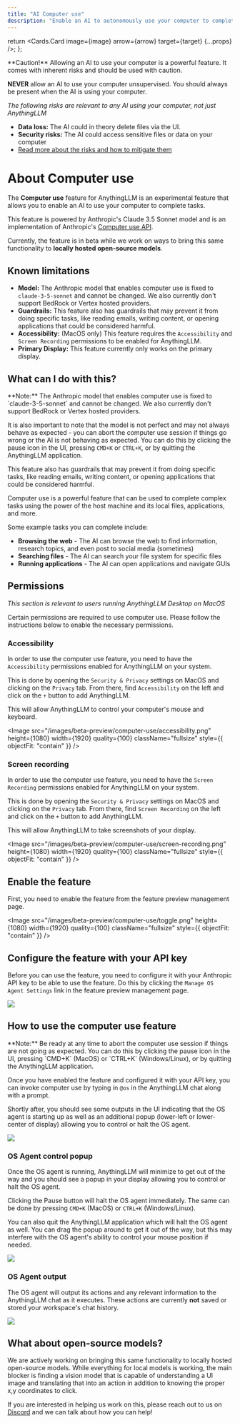```yaml
---
title: "AI Computer use"
description: "Enable an AI to autonomously use your computer to complete tasks"
---
```


  return <Cards.Card image={image} arrow={arrow} target={target} {...props} />;
};

<style global jsx>{`
  img.fullsize {
    aspect-ratio: 16/9;
    object-fit: fit;
    border-radius: 20px;
  }
`}</style>

<Callout type="error">
  **Caution!** Allowing an AI to use your computer is a powerful feature. It comes with inherent risks and should be used with caution.

**NEVER** allow an AI to use your computer unsupervised. You should always be present when the AI is using your computer.

_The following risks are relevant to any AI using your computer, not just AnythingLLM_

- **Data loss:** The AI could in theory delete files via the UI.
- **Security risks:** The AI could access sensitive files or data on your computer
- [Read more about the risks and how to mitigate them](https://docs.anthropic.com/en/docs/build-with-claude/computer-use)

</Callout>

# About Computer use

The <b>Computer use</b> feature for AnythingLLM is an experimental feature that allows you to enable an AI to use your computer to complete tasks.

This feature is powered by Anthropic's Claude 3.5 Sonnet model and is an implementation of Anthropic's [Computer use API](https://docs.anthropic.com/en/docs/build-with-claude/computer-use).

Currently, the feature is in beta while we work on ways to bring this same functionality to **locally hosted open-source models**.

## Known limitations

- **Model:** The Anthropic model that enables computer use is fixed to `claude-3-5-sonnet` and cannot be changed. We also currently don't support BedRock or Vertex hosted providers.
- **Guardrails:** This feature also has guardrails that may prevent it from doing specific tasks, like reading emails, writing content, or opening applications that could be considered harmful.
- **Accessibility:** (MacOS only) This feature requires the `Accessibility` and `Screen Recording` permissions to be enabled for AnythingLLM.
- **Primary Display:** This feature currently only works on the primary display.

## What can I do with this?

<Callout type="info">
  **Note:** The Anthropic model that enables computer use is fixed to `claude-3-5-sonnet` and cannot be changed. We also currently don't support BedRock or Vertex hosted providers.

It is also important to note that the model is not perfect and may not always behave as expected - you can abort the computer use session if things go wrong or the AI is not behaving as expected.
You can do this by clicking the pause icon in the UI, pressing `CMD+K` or `CTRL+K`, or by quitting the AnythingLLM application.

This feature also has guardrails that may prevent it from doing specific tasks, like reading emails, writing content, or opening applications that could be considered harmful.

</Callout>

Computer use is a powerful feature that can be used to complete complex tasks using the power of the host machine and its local files, applications, and more.

Some example tasks you can complete include:

- **Browsing the web** - The AI can browse the web to find information, research topics, and even post to social media (sometimes)
- **Searching files** - The AI can search your file system for specific files
- **Running applications** - The AI can open applications and navigate GUIs

## Permissions

_This section is relevant to users running AnythingLLM Desktop on MacOS_

Certain permissions are required to use computer use. Please follow the instructions below to enable the necessary permissions.

### Accessibility

In order to use the computer use feature, you need to have the `Accessibility` permissions enabled for AnythingLLM on your system.

This is done by opening the `Security & Privacy` settings on MacOS and clicking on the `Privacy` tab. From there, find `Accessibility` on the left and click on the `+` button to add AnythingLLM.

This will allow AnythingLLM to control your computer's mouse and keyboard.

<Image
  src="/images/beta-preview/computer-use/accessibility.png"
  height={1080}
  width={1920}
  quality={100}
  className="fullsize"
  style={{ objectFit: "contain" }}
/>

### Screen recording

In order to use the computer use feature, you need to have the `Screen Recording` permissions enabled for AnythingLLM on your system.

This is done by opening the `Security & Privacy` settings on MacOS and clicking on the `Privacy` tab. From there, find `Screen Recording` on the left and click on the `+` button to add AnythingLLM.

This will allow AnythingLLM to take screenshots of your display.

<Image
  src="/images/beta-preview/computer-use/screen-recording.png"
  height={1080}
  width={1920}
  quality={100}
  className="fullsize"
  style={{ objectFit: "contain" }}
/>

## Enable the feature

First, you need to enable the feature from the feature preview management page.

<Image
  src="/images/beta-preview/computer-use/toggle.png"
  height={1080}
  width={1920}
  quality={100}
  className="fullsize"
  style={{ objectFit: "contain" }}
/>

## Configure the feature with your API key

Before you can use the feature, you need to configure it with your Anthropic API key to be able to use the feature. Do this by clicking the `Manage OS Agent Settings` link in the feature preview management page.

<Image
  src="/images/beta-preview/computer-use/config.png"
  height={1080}
  width={1920}
  quality={100}
  className="fullsize"
/>

## How to use the computer use feature

<Callout type="info">
  **Note:** Be ready at any time to abort the computer use session if things are
  not going as expected. You can do this by clicking the pause icon in the UI,
  pressing `CMD+K` (MacOS) or `CTRL+K` (Windows/Linux), or by quitting the
  AnythingLLM application.
</Callout>

Once you have enabled the feature and configured it with your API key, you can invoke computer use by typing in `@os` in the AnythingLLM chat along with a prompt.

Shortly after, you should see some outputs in the UI indicating that the OS agent is starting up as well as an additional popup (lower-left or lower-center of display) allowing you to control or halt the OS agent.

<Image
  src="/images/beta-preview/computer-use/invoke.png"
  height={1080}
  width={1920}
  quality={100}
  className="fullsize"
/>

### OS Agent control popup

Once the OS agent is running, AnythingLLM will minimize to get out of the way and you should see a popup in your display allowing you to control or halt the OS agent.

Clicking the Pause button will halt the OS agent immediately. The same can be done by pressing `CMD+K` (MacOS) or `CTRL+K` (Windows/Linux).

You can also quit the AnythingLLM application which will halt the OS agent as well. You can drag the popup around to get it out of the way, but this may interfere with the OS agent's ability to control your mouse position if needed.

<Image
  src="/images/beta-preview/computer-use/popup.png"
  width={512}
  height={150}
  quality={100}
/>

### OS Agent output

The OS agent will output its actions and any relevant information to the AnythingLLM chat as it executes. These actions are currently **not** saved or stored your workspace's chat history.

<Image
  src="/images/beta-preview/computer-use/logging.png"
  height={1080}
  width={1920}
  quality={100}
  className="fullsize"
/>

## What about open-source models?

We are actively working on bringing this same functionality to locally hosted open-source models. While everything for local models is working, the main blocker is finding a vision model that is capable of understanding a UI image and translating that into an action in addition to knowing the proper x,y coordinates to click.

If you are interested in helping us work on this, please reach out to us on [Discord](https://discord.gg/Dh4zSZCdsC) and we can talk about how you can help!
